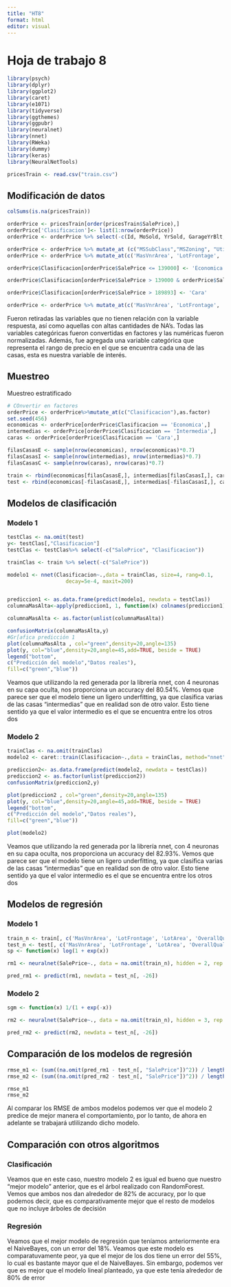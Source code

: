 ```yaml
---
title: "HT8"
format: html
editor: visual
---
```


# Hoja de trabajo 8

```r

library(psych)
library(dplyr)
library(ggplot2)
library(caret)
library(e1071)
library(tidyverse)
library(ggthemes)
library(ggpubr)
library(neuralnet)
library(nnet)
library(RWeka)
library(dummy)
library(keras)
library(NeuralNetTools)

pricesTrain <- read.csv("train.csv")
```

## Modificación de datos

```r
colSums(is.na(pricesTrain))

orderPrice <- pricesTrain[order(pricesTrain$SalePrice),]
orderPrice['Clasificacion']<- list(1:nrow(orderPrice))
orderPrice <- orderPrice %>% select(-c(Id, MoSold, YrSold, GarageYrBlt, Alley, LotShape, LandContour, Condition2, YearBuilt, Exterior2nd, FireplaceQu, GarageQual, SaleType,BsmtFinType2, BsmtFinSF2, BsmtUnfSF, BsmtFullBath, BsmtHalfBath, X3SsnPorch, GarageFinish, YearRemodAdd, PoolQC, Fence, MiscFeature))

orderPrice <- orderPrice %>% mutate_at (c("MSSubClass","MSZoning", "Utilities", "LotConfig", "Street", "LandSlope", "Neighborhood", "Condition1", "BldgType", "HouseStyle", "OverallQual", "OverallCond", "RoofStyle", "PavedDrive", "RoofMatl", "Exterior1st", "MasVnrType", "ExterQual", "ExterCond","Foundation", "BsmtQual", "BsmtCond", "BsmtExposure", "BsmtFinType1", "Heating", "HeatingQC", "CentralAir","Electrical", "Functional", "GarageType", "GarageCond", "SaleCondition", "KitchenQual"), as.factor)
orderPrice <- orderPrice %>% mutate_at(c('MasVnrArea', 'LotFrontage', 'LotArea', 'OverallQual', 'OverallCond', 'BsmtFinSF1', 'TotalBsmtSF', 'X1stFlrSF', 'X2ndFlrSF', 'LowQualFinSF', 'GrLivArea', 'FullBath', 'HalfBath', 'BedroomAbvGr', 'KitchenAbvGr', 'TotRmsAbvGrd', 'Fireplaces', 'GarageCars', 'GarageArea', 'WoodDeckSF', 'OpenPorchSF', 'EnclosedPorch', 'ScreenPorch', 'PoolArea', 'MiscVal', 'SalePrice'), as.numeric)

orderPrice$Clasificacion[orderPrice$SalePrice <= 139000] <- 'Economica'

orderPrice$Clasificacion[orderPrice$SalePrice > 139000 & orderPrice$SalePrice <= 189893 ] <- 'Intermedia'

orderPrice$Clasificacion[orderPrice$SalePrice > 189893] <- 'Cara'

orderPrice <- orderPrice %>% mutate_at(c('MasVnrArea', 'LotFrontage', 'LotArea', 'OverallQual', 'OverallCond', 'BsmtFinSF1', 'TotalBsmtSF', 'X1stFlrSF', 'X2ndFlrSF', 'LowQualFinSF', 'GrLivArea', 'FullBath', 'HalfBath', 'BedroomAbvGr', 'KitchenAbvGr', 'TotRmsAbvGrd', 'Fireplaces', 'GarageCars', 'GarageArea', 'WoodDeckSF', 'OpenPorchSF', 'EnclosedPorch', 'ScreenPorch', 'PoolArea', 'MiscVal', 'SalePrice'), scale)
```

Fueron retiradas las variables que no tienen relación con la variable respuesta, así como aquellas con altas cantidades de NA's. Todas las variables categóricas fueron convertidas en factores y las numéricas fueron normalizadas. Además, fue agregada una variable categórica que representa el rango de precio en el que se encuentra cada una de las casas, esta es nuestra variable de interés.

## Muestreo

Muestreo estratificado

```r
# COnvertir en factores
orderPrice <- orderPrice%>%mutate_at(c("Clasificacion"),as.factor)
set.seed(456)
economicas <- orderPrice[orderPrice$Clasificacion == 'Economica',]
intermedias <- orderPrice[orderPrice$Clasificacion == 'Intermedia',]
caras <- orderPrice[orderPrice$Clasificacion == 'Cara',]

filasCasasE <- sample(nrow(economicas), nrow(economicas)*0.7)
filasCasasI <- sample(nrow(intermedias), nrow(intermedias)*0.7)
filasCasasC <- sample(nrow(caras), nrow(caras)*0.7)

train <- rbind(economicas[filasCasasE,], intermedias[filasCasasI,], caras[filasCasasC,])
test <- rbind(economicas[-filasCasasE,], intermedias[-filasCasasI,], caras[-filasCasasC,])
```

## Modelos de clasificación

### Modelo 1

```r
testClas <- na.omit(test)
y<- testClas[,"Clasificacion"]
testClas <- testClas%>% select(-c("SalePrice", "Clasificacion"))

trainClas <- train %>% select(-c("SalePrice"))

modelo1 <- nnet(Clasificacion~.,data = trainClas, size=4, rang=0.1,
                   decay=5e-4, maxit=200) 


prediccion1 <- as.data.frame(predict(modelo1, newdata = testClas))
columnaMasAlta<-apply(prediccion1, 1, function(x) colnames(prediccion1)[which.max(x)])

columnaMasAlta <- as.factor(unlist(columnaMasAlta))

confusionMatrix(columnaMasAlta,y)
#Gr[afica predicción 1
plot(columnaMasAlta , col="green",density=20,angle=135)
plot(y, col="blue",density=20,angle=45,add=TRUE, beside = TRUE)
legend("bottom",
c("Predicción del modelo","Datos reales"),
fill=c("green","blue"))

```

Veamos que utilizando la red generada por la librería nnet, con 4 neuronas en su capa oculta, nos proporciona un accuracy del $80.54\%$. Vemos que parece ser que el modelo tiene un ligero underfitting, ya que clasifica varias de las casas "intermedias" que en realidad son de otro valor. Esto tiene sentido ya que el valor intermedio es el que se encuentra entre los otros dos

### Modelo 2

```r
trainClas <- na.omit(trainClas)
modelo2 <- caret::train(Clasificacion~.,data = trainClas, method="nnet", trace=F)

prediccion2<- as.data.frame(predict(modelo2, newdata = testClas))
prediccion2 <- as.factor(unlist(prediccion2))
confusionMatrix(prediccion2,y)

plot(prediccion2 , col="green",density=20,angle=135)
plot(y, col="blue",density=20,angle=45,add=TRUE, beside = TRUE)
legend("bottom",
c("Predicción del modelo","Datos reales"),
fill=c("green","blue"))

plot(modelo2)

```

Veamos que utilizando la red generada por la librería nnet, con 4 neuronas en su capa oculta, nos proporciona un accuracy del $82.93\%$. Vemos que parece ser que el modelo tiene un ligero underfitting, ya que clasifica varias de las casas "intermedias" que en realidad son de otro valor. Esto tiene sentido ya que el valor intermedio es el que se encuentra entre los otros dos

## Modelos de regresión

### Modelo 1

```r
train_n <- train[, c('MasVnrArea', 'LotFrontage', 'LotArea', 'OverallQual', 'OverallCond', 'BsmtFinSF1', 'TotalBsmtSF', 'X1stFlrSF', 'X2ndFlrSF', 'LowQualFinSF', 'GrLivArea', 'FullBath', 'HalfBath', 'BedroomAbvGr', 'KitchenAbvGr', 'TotRmsAbvGrd', 'Fireplaces', 'GarageCars', 'GarageArea', 'WoodDeckSF', 'OpenPorchSF', 'EnclosedPorch', 'ScreenPorch', 'PoolArea', 'MiscVal', 'SalePrice')]
test_n <- test[, c('MasVnrArea', 'LotFrontage', 'LotArea', 'OverallQual', 'OverallCond', 'BsmtFinSF1', 'TotalBsmtSF', 'X1stFlrSF', 'X2ndFlrSF', 'LowQualFinSF', 'GrLivArea', 'FullBath', 'HalfBath', 'BedroomAbvGr', 'KitchenAbvGr', 'TotRmsAbvGrd', 'Fireplaces', 'GarageCars', 'GarageArea', 'WoodDeckSF', 'OpenPorchSF', 'EnclosedPorch', 'ScreenPorch', 'PoolArea', 'MiscVal', 'SalePrice')]
sp <- function(x) log(1 + exp(x))

rm1 <- neuralnet(SalePrice~., data = na.omit(train_n), hidden = 2, rep = 3, act.fct = sp, threshold = 0.2)

pred_rm1 <- predict(rm1, newdata = test_n[, -26])
```

### Modelo 2

```r
sgm <- function(x) 1/(1 + exp(-x))

rm2 <- neuralnet(SalePrice~., data = na.omit(train_n), hidden = 3, rep = 3, act.fct = sgm, threshold = 0.2)

pred_rm2 <- predict(rm2, newdata = test_n[, -26])
```

## Comparación de los modelos de regresión

```r
rmse_m1 <- (sum((na.omit(pred_rm1 - test_n[, "SalePrice"])^2)) / length(pred_rm1))^(1/2)
rmse_m2 <- (sum((na.omit(pred_rm2 - test_n[, "SalePrice"])^2)) / length(pred_rm2))^(1/2)

rmse_m1
rmse_m2
```

Al comparar los RMSE de ambos modelos podemos ver que el modelo 2 predice de mejor manera el comportamiento, por lo tanto, de ahora en adelante se trabajará utlilizando dicho modelo.

## Comparación con otros algoritmos

### Clasificación

Veamos que en este caso, nuestro modelo 2 es igual ed bueno que nuestro "mejor modelo" anterior, que es el árbol realizado con RandomForest. Vemos que ambos nos dan alrededor de 82% de accuracy, por lo que podemos decir, que es comparativamente mejor que el resto de modelos que no incluye árboles de decisión

### Regresión

Veamos que el mejor modelo de regresión que teníamos anteriormente era el NaiveBayes, con un error del 18%. Veamos que este modelo es comparatuvamente peor, ya que el mejor de los dos tiene un error del 55%, lo cual es bastante mayor que el de NaiveBayes. Sin embargo, podemos ver que es mejor que el modelo lineal planteado, ya que este tenía alrededor de 80% de error
